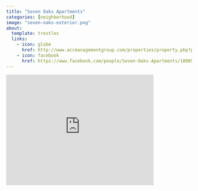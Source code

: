 ```yaml
---
title: "Seven Oaks Apartments"
categories: [neighborhood]
image: "seven-oaks-exterior.png"
about:
  template: trestles
  links:
    - icon: globe
      href: http://www.accmanagementgroup.com/properties/property.php?propertyid=124
    - icon: facebook
      href: https://www.facebook.com/people/Seven-Oaks-Apartments/100057289185902/
---
```


```{=html}
<iframe src="https://www.google.com/maps/embed?pb=!1m18!1m12!1m3!1d2916.327956854355!2d-89.36790948416068!3d43.034530779147346!2m3!1f0!2f0!3f0!3m2!1i1024!2i768!4f13.1!3m3!1m2!1s0x8806528bd705822b%3A0x7dd716f16de81bd9!2s7%20Oaks%20Apartments!5e0!3m2!1sen!2sus!4v1664059876634!5m2!1sen!2sus" width="400" height="300" style="border:0;" allowfullscreen="" loading="lazy" referrerpolicy="no-referrer-when-downgrade"></iframe>
```
